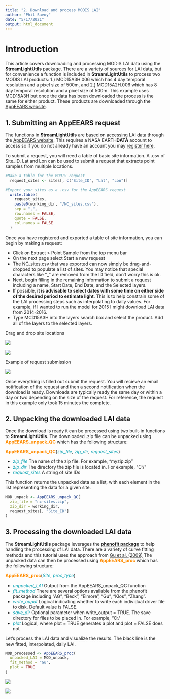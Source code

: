 ```yaml
---
title: "2. Download and process MODIS LAI"
author: "Phil Savoy"
date: "5/17/2021"
output: html_document
---
```


# Introduction

This article covers downloading and processing MODIS LAI data using the **StreamLightUtils** package. There are a variety of sources for LAI data, but for convenience a function is included in **StreamLightUtils** to process two MODIS LAI products: 1.) MCD15A3H.006 which has 4 day temporal resolution and a pixel size of 500m, and 2.) MCD15A2H.006 which has 8 day temporal resolution and a pixel size of 500m. This example uses MCD15A3H but once the data has been downloaded the process is the same for either product. These products are downloaded through the [AppEEARS website](https://lpdaacsvc.cr.usgs.gov/appeears/ "LP DAAC AppEEARS").

## 1. Submitting an AppEEARS request

The functions in **StreamLightUtils** are based on accessing LAI data through the [AppEEARS website](https://lpdaacsvc.cr.usgs.gov/appeears/ "LP DAAC AppEEARS"). This requires a NASA EARTH**DATA** account to access so if you do not already have an account you may [register here]("https://urs.earthdata.nasa.gov/users/new"). 

To submit a request, you will need a table of basic site information. 
A .csv of Site_ID, Lat and Lon can be used to submit a request that extracts point samples from multiple locations.

```r
#Make a table for the MODIS request 
  request_sites <- sites[, c("Site_ID", "Lat", "Lon")] 
          
#Export your sites as a .csv for the AppEEARS request  
  write.table(
    request_sites, 
    paste0(working_dir, "/NC_sites.csv"), 
    sep = ",", 
    row.names = FALSE,
    quote = FALSE, 
    col.names = FALSE
  )
```

Once you have registered and exported a table of site information, you can begin by making a request: 

- Click on Extract > Point Sample from the top menu bar
- On the next page select Start a new request
- The NC_sites.csv that was exported can now simply be drag-and-dropped to populate a list of sites. You may notice that special characters like "_" are removed from the ID field, don't worry this is ok. 
- Next, begin filling in the remaining information to submit a request including a name, Start Date, End Date, and the Selected layers. 
- If possible, **it is advisable to select dates with some time on either side of the desired period to estimate light**. This is to help constrain some of the LAI processing steps such as interpolating to daily values. For example, if I wanted to run the model for 2015 I might download LAI data from 2014-2016.
- Type MCD15A3H into the layers search box and select the product. Add all of the layers to the selected layers.    

Drag and drop site locations

![](../docs/images/drag_and_drop.jpg)

![](../docs/images/drag_and_drop_results.jpg)

Example of request submission

![](../docs/images/filled_request_submission.jpg)
  

Once everything is filled out submit the request. You will recieve an email notification of the request and then a second notification when the download is ready. Downloads are typically ready the same day or within a day or two depending on the size of the request. For reference, the request in this example only took 15 minutes the complete.

## 2. Unpacking the downloaded LAI data

Once the download is ready it can be processed using two built-in functions to **StreamLightUtils**. The downloaded .zip file can be unpacked using **<span style="color:DarkOrange">AppEEARS_unpack_QC</span>** which has the following structure:

**<span style="color:DarkOrange">AppEEARS_unpack_QC</span>**(*<span style="color:#009faf">zip_file</span>*, *<span style="color:#009faf">zip_dir</span>*, *<span style="color:#009faf">request_sites</span>*)     

- *<span style="color:#009faf">zip_file</span>*  The name of the zip file. For example, "myzip.zip"
- *<span style="color:#009faf">zip_dir</span>*  The directory the zip file is located in. For example, "C:/"
- *<span style="color:#009faf">request_sites</span>*  A string of site IDs 

This function returns the unpacked data as a list, with each element in the list representing the data for a given site.

```r
MOD_unpack <- AppEEARS_unpack_QC(
  zip_file = "nc-sites.zip", 
  zip_dir = working_dir, 
  request_sites[, "Site_ID"]
)
```

## 3. Processing the downloaded LAI data

The **StreamLightUtils** package leverages the [**phenofit package**](https://github.com/kongdd/phenofit) to help handling the processing of LAI data. There are a variety of curve fitting methods and this tutorial uses the approach from [Gu et al. (2009)](https://doi.org/10.1007/978-1-4419-0026-5_2)  The unpacked data can then be processed using **<span style="color:DarkOrange">AppEEARS_proc</span>** which has the following structure: 

**<span style="color:DarkOrange">AppEEARS_proc</span>**(*<span style="color:#009faf">Site</span>*, *<span style="color:#009faf">proc_type</span>*)  

- *<span style="color:#009faf">unpacked_LAI</span>*  Output from the AppEEARS_unpack_QC function
- *<span style="color:#009faf">fit_method</span>*  There are several options available from the phenofit package including "AG", "Beck", "Elmore", "Gu", "Klos", "Zhang".
- *<span style="color:#009faf">write_ouput</span>*  Logical indicating whether to write each individual driver file to disk. Default value is FALSE.
- *<span style="color:#009faf">save_dir</span>*  Optional parameter when write_output = TRUE. The save directory for files to be placed in. For example, "C:/
- *<span style="color:#009faf">plot</span>*  Logical, where plot = TRUE generates a plot and plot = FALSE does not

Let's process the LAI data and visualize the results. The black line is the new fitted, interpolated, daily LAI.

```r
MOD_processed <- AppEEARS_proc(
  unpacked_LAI = MOD_unpack,  
  fit_method = "Gu", 
  plot = TRUE
)
```

![](../docs/images/NC_NHC_LAI_plot.png)

![](../docs/images/NC_UEno_LAI_plot.png)
